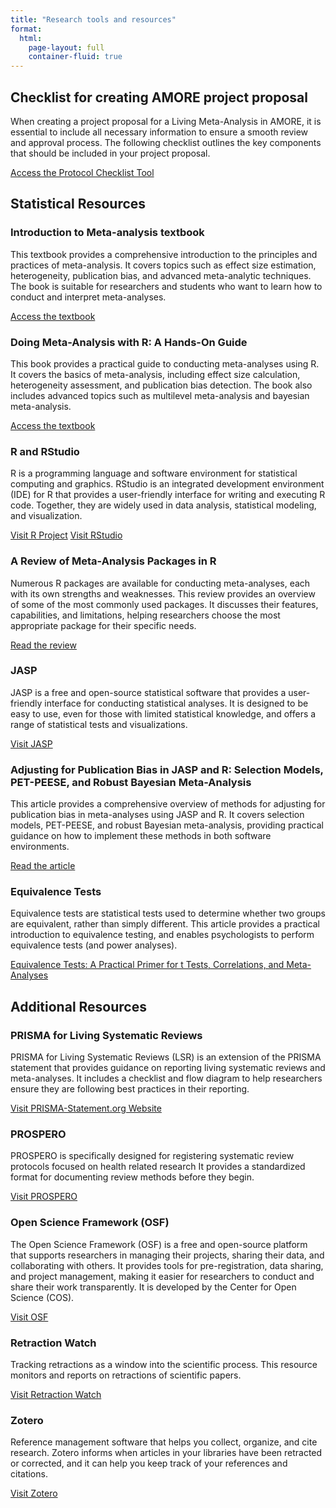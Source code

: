 ```yaml
---
title: "Research tools and resources" 
format:
  html:
    page-layout: full 
    container-fluid: true
---
```


::: {.title-space}
::: 

## Checklist for creating AMORE project proposal {#resourcepage} 

::: {.standalone-resources-page}
::: {.resource-list}
::: {.resource-item}
When creating a project proposal for a Living Meta-Analysis in AMORE, it is essential to include all necessary information to ensure a smooth review and approval process. The following checklist outlines the key components that should be included in your project proposal. 

[Access the Protocol Checklist Tool](Protocol_checklist.html){.resource-link}
:::
::: 

## Statistical Resources {#resourcepage}

::: {.resource-list}
::: {.resource-item}
### Introduction to Meta-analysis textbook {#introduction-meta-analysis}
This textbook provides a comprehensive introduction to the principles and practices of meta-analysis. It covers topics such as effect size estimation, heterogeneity, publication bias, and advanced meta-analytic techniques. The book is suitable for researchers and students who want to learn how to conduct and interpret meta-analyses. 

[Access the textbook](https://onlinelibrary.wiley.com/doi/book/10.1002/9780470743386){.resource-link target="_blank"}
:::

::: {.resource-item}
### Doing Meta-Analysis with R: A Hands-On Guide {#doing-meta-analysis-r}
This book provides a practical guide to conducting meta-analyses using R. It covers the basics of meta-analysis, including effect size calculation, heterogeneity assessment, and publication bias detection. The book also includes advanced topics such as multilevel meta-analysis and bayesian meta-analysis.

[Access the textbook](https://bookdown.org/MathiasHarrer/Doing_Meta_Analysis_in_R/#cite-the-packages){.resource-link target="_blank"}
:::

::: {.resource-item}
### R and RStudio {#r-rstudio}
R is a programming language and software environment for statistical computing and graphics. RStudio is an integrated development environment (IDE) for R that provides a user-friendly interface for writing and executing R code. Together, they are widely used in data analysis, statistical modeling, and visualization.

[Visit R Project](https://www.r-project.org/){.resource-link target="_blank"}
[Visit RStudio](https://posit.co/download/rstudio-desktop/){.resource-link target="_blank"}
:::

::: {.resource-item}
### A Review of Meta-Analysis Packages in R {#r-meta-analysis-packages}
Numerous R packages are available for conducting meta-analyses, each with its own strengths and weaknesses. This review provides an overview of some of the most commonly used packages. It discusses their features, capabilities, and limitations, helping researchers choose the most appropriate package for their specific needs.

[Read the review](https://journals.sagepub.com/doi/10.3102/1076998616674315?icid=int.sj-full-text.similar-articles.2){.resource-link target="_blank"}
::: 

::: {.resource-item}
### JASP {#jasp}
JASP is a free and open-source statistical software that provides a user-friendly interface for conducting statistical analyses. It is designed to be easy to use, even for those with limited statistical knowledge, and offers a range of statistical tests and visualizations. 

[Visit JASP](https://jasp-stats.org/){.resource-link target="_blank"}
:::

::: {.resource-item}
### Adjusting for Publication Bias in JASP and R: Selection Models, PET-PEESE, and Robust Bayesian Meta-Analysis {#publication-bias-jasp-r}
This article provides a comprehensive overview of methods for adjusting for publication bias in meta-analyses using JASP and R. It covers selection models, PET-PEESE, and robust Bayesian meta-analysis, providing practical guidance on how to implement these methods in both software environments.

[Read the article](https://journals.sagepub.com/doi/10.1177/25152459221109259){.resource-link target="_blank"}
::: 

::: {.resource-item}
### Equivalence Tests {#equivalence-tests}
Equivalence tests are statistical tests used to determine whether two groups are equivalent, rather than simply different. This article provides a practical introduction to equivalence testing, and enables psychologists to perform equivalence tests (and power analyses). 

[Equivalence Tests: A Practical Primer for t Tests, Correlations, and Meta-Analyses](https://journals.sagepub.com/doi/full/10.1177/1948550617697177){.resource-link target="_blank"}
:::
:::

## Additional Resources {#resourcepage}

::: {.resource-list}
::: {.resource-item}
### PRISMA for Living Systematic Reviews {#prisma}

PRISMA for Living Systematic Reviews (LSR) is an extension of the PRISMA statement that provides guidance on reporting living systematic reviews and meta-analyses. It includes a checklist and flow diagram to help researchers ensure they are following best practices in their reporting.

[Visit PRISMA-Statement.org Website](http://prisma-statement.org/lsr){.resource-link target="_blank"}
:::

::: {.resource-item}
### PROSPERO {#prospero}

PROSPERO is specifically designed for registering systematic review protocols focused on health related research It provides a standardized format for documenting review methods before they begin.

[Visit PROSPERO](https://www.crd.york.ac.uk/prospero/){.resource-link target="_blank"}
:::

::: {.resource-item}
### Open Science Framework (OSF) {#osf}

The Open Science Framework (OSF) is a free and open-source platform that supports researchers in managing their projects, sharing their data, and collaborating with others. It provides tools for pre-registration, data sharing, and project management, making it easier for researchers to conduct and share their work transparently. It is developed by the Center for Open Science (COS).

[Visit OSF](https://osf.io/){.resource-link target="_blank"}
:::

::: {.resource-item}
### Retraction Watch {#retraction-watch}

Tracking retractions as a window into the scientific process. This resource monitors and reports on retractions of scientific papers.

[Visit Retraction Watch](https://retractionwatch.com/){.resource-link target="_blank"}
:::

::: {.resource-item}
### Zotero {#zotero}

Reference management software that helps you collect, organize, and cite research. Zotero informs when articles in your libraries have been retracted or corrected, and it can help you keep track of your references and citations.

[Visit Zotero](https://www.zotero.org/){.resource-link target="_blank"}
:::
:::
::: 